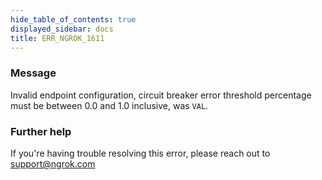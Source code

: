 ```yaml
---
hide_table_of_contents: true
displayed_sidebar: docs
title: ERR_NGROK_1611
---
```


### Message

Invalid endpoint configuration, circuit breaker error threshold percentage must be between 0.0 and 1.0 inclusive, was `VAL`.

<ErrorDetails />

### Further help

If you're having trouble resolving this error, please reach out to [support@ngrok.com](mailto:support@ngrok.com?subject=Help%20with%20ERR_NGROK_1611)
